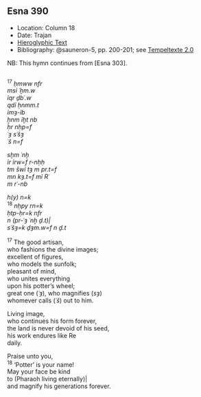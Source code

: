 ## Esna 390 {-}  
  
<style>  
  
  .col2 {  
    columns: 2 320px;         /* number of columns and width in pixels*/  
    -webkit-columns: 2 320px; /* chrome, safari */  
    -moz-columns: 2 320px;    /* firefox */  
    -webkit-column-break-inside: avoid;  
    -page-break-inside: avoid;  
    -break-inside: avoid;  
  }  
  
</style>  

- Location: Column 18
- Date: Trajan
- [Hieroglyphic Text](https://www.ifao.egnet.net/uploads/publications/enligne/Temples-Esna003.pdf#page=417){target="_blank"}
- Bibliography: @sauneron-5, pp. 200-201; see [Tempeltexte 2.0](http://www.tempeltexte.uni-tuebingen.de/portal/#/text-detail/1319){target="_blank"}

NB: This hymn continues from [Esna 303].

<div class="col2">  

^17^ *ḥmww nfr  *  
*msỉ ʿḫm.w  *  
*ỉqr ḏbʿ.w  *  
*qdỉ ḥnmm.t  *  
*ỉmȝ-ỉb   *  
*ẖnm ỉḫt nb   *  
*ḥr nḥp=f  *  
*ʿȝ sʿšȝ   *  
*ʿš n=f  *  
  
*sḫm ʿnḫ  *  
*ỉr ỉrw=f r-nḥḥ  *  
*tm šwỉ tȝ m pr.t=f  *  
*mn kȝ.t=f mỉ Rʿ   *  
*m rʿ-nb  *  
   
*h(y) n=k  *  
^18^ *nḥpy rn=k  *  
*ḥtp-ḥr=k nfr   *  
*n (pr-ʿȝ ʿnḫ ḏ.t)|  *  
*sʿšȝ=k ḏȝm.w=f n ḏ.t  *  
  
^17^ The good artisan,  
who fashions the divine images;  
excellent of figures,  
who models the sunfolk;  
pleasant of mind,  
who unites everything   
upon his potter's wheel;  
great one (*ʿȝ*), who magnifies (*sȝ*)   
whomever calls (*ʿš*) out to him.  
  
Living image,  
who continues his form forever,  
the land is never devoid of his seed,  
his work endures like Re  
daily.  
  
Praise unto you,  
^18^ 'Potter' is your name!  
May your face be kind  
to (Pharaoh living eternally)|  
and magnify his generations forever. 

</div>
